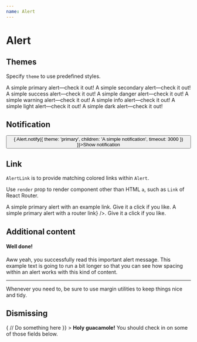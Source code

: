 ```yaml
---
name: Alert
---
```



# Alert

<PropsTable of={Alert} />

## Themes

Specify `theme` to use predefined styles.

<Playground>
  <Alert theme="primary">A simple primary alert—check it out!</Alert>
  <Alert theme="secondary">A simple secondary alert—check it out!</Alert>
  <Alert theme="success">A simple success alert—check it out!</Alert>
  <Alert theme="danger">A simple danger alert—check it out!</Alert>
  <Alert theme="warning">A simple warning alert—check it out!</Alert>
  <Alert theme="info">A simple info alert—check it out!</Alert>
  <Alert theme="light">A simple light alert—check it out!</Alert>
  <Alert theme="dark">A simple dark alert—check it out!</Alert>
</Playground>

## Notification

<Playground>
  <Button onClick={() => { Alert.notify({ theme: 'primary', children: 'A simple notification', timeout: 3000 }) }}>Show notification</Button>
</Playground>

## Link

`AlertLink` is to provide matching colored links within `Alert`.

Use `render` prop to render component other than HTML `a`, such as `Link` of React Router.

<Playground>
  <Alert theme="primary">
    A simple primary alert with <AlertLink href="javascript:">an example link</AlertLink>. Give it a click if you like.
  </Alert>
  <Alert theme="primary">
    A simple primary alert with <AlertLink render={props => <Link {...props} to="/">a router link</Link>} />. Give it a click if you like.
  </Alert>
</Playground>

## Additional content

<Playground>
  <Alert theme="success">
    <h4>Well done!</h4>
    <p>
      Aww yeah, you successfully read this important alert message. This example
      text is going to run a bit longer so that you can see how spacing within
      an alert works with this kind of content.
    </p>
    <hr />
    <p style={{ marginBottom: 0 }}>
      Whenever you need to, be sure to use margin utilities to keep things nice
      and tidy.
    </p>
  </Alert>
</Playground>

## Dismissing

<Playground>
  <Alert
    dismissible
    theme="warning"
    onDismiss={() => {
      // Do something here
    }}
  >
    <strong>Holy guacamole!</strong> You should check in on some of those fields
    below.
  </Alert>
</Playground>
